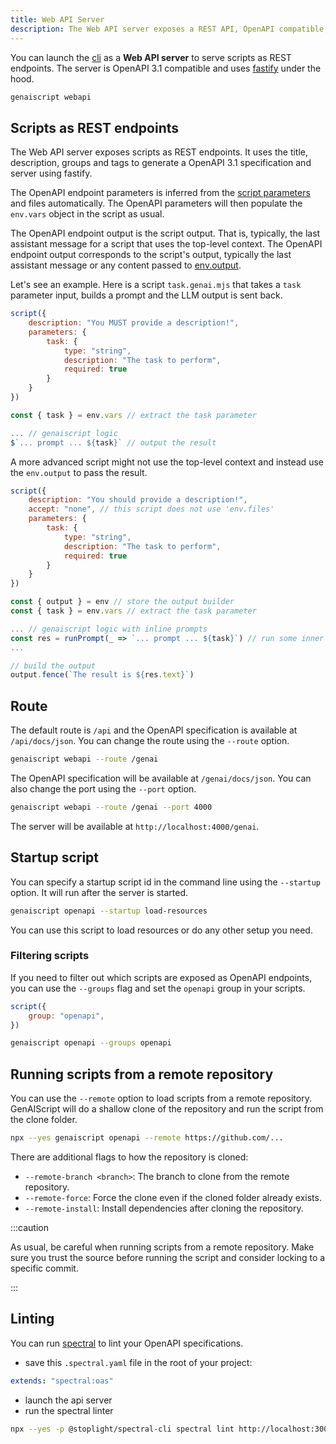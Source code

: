 ```yaml
---
title: Web API Server
description: The Web API server exposes a REST API, OpenAPI compatible, to run scripts.
---
```


You can launch the [cli](/genaiscript/reference/cli) as a **Web API server** to serve scripts as REST endpoints.
The server is OpenAPI 3.1 compatible and uses [fastify](https://www.fastify.io/) under the hood.

```bash
genaiscript webapi
```

## Scripts as REST endpoints

The Web API server exposes scripts as REST endpoints. It uses the title, description, groups and tags
to generate a OpenAPI 3.1 specification and server using fastify.

The OpenAPI endpoint parameters is inferred from the [script parameters](/genaiscript/reference/scripts/parameters) and files automatically.
The OpenAPI parameters will then populate the `env.vars` object in the script
as usual.

The OpenAPI endpoint output is the script output. That is, typically, the last assistant message for a script that uses the top-level context.
The OpenAPI endpoint output corresponds to the script's output, typically the last assistant message or any content passed to [env.output](/genaiscript/reference/scripts/output-builder).

Let's see an example. Here is a script `task.genai.mjs` that takes a `task` parameter input, builds a prompt
and the LLM output is sent back.

```js title="task.genai.mjs"
script({
    description: "You MUST provide a description!",
    parameters: {
        task: {
            type: "string",
            description: "The task to perform",
            required: true
        }
    }
})

const { task } = env.vars // extract the task parameter

... // genaiscript logic
$`... prompt ... ${task}` // output the result
```

A more advanced script might not use the top-level context and instead use the `env.output` to pass the result.

```js title="task.genai.mjs"
script({
    description: "You should provide a description!",
    accept: "none", // this script does not use 'env.files'
    parameters: {
        task: {
            type: "string",
            description: "The task to perform",
            required: true
        }
    }
})

const { output } = env // store the output builder
const { task } = env.vars // extract the task parameter

... // genaiscript logic with inline prompts
const res = runPrompt(_ => `... prompt ... ${task}`) // run some inner the prompt
...

// build the output
output.fence(`The result is ${res.text}`)
```

## Route

The default route is `/api` and the OpenAPI specification is available at `/api/docs/json`.
You can change the route using the `--route` option.

```bash
genaiscript webapi --route /genai
```

The OpenAPI specification will be available at `/genai/docs/json`.
You can also change the port using the `--port` option.

```bash
genaiscript webapi --route /genai --port 4000
```

The server will be available at `http://localhost:4000/genai`.

## Startup script

You can specify a startup script id in the command line using the `--startup` option.
It will run after the server is started.

```sh
genaiscript openapi --startup load-resources
```

You can use this script to load resources or do any other setup you need.

### Filtering scripts

If you need to filter out which scripts are exposed as OpenAPI endpoints, you can use the `--groups` flag and
set the `openapi` group in your scripts.

```js 'group: "openapi"' title="task.genai.mjs"
script({
    group: "openapi",
})
```

```bash
genaiscript openapi --groups openapi
```

## Running scripts from a remote repository

You can use the `--remote` option to load scripts from a remote repository.
GenAIScript will do a shallow clone of the repository and run the script from the clone folder.

```sh
npx --yes genaiscript openapi --remote https://github.com/...
```

There are additional flags to how the repository is cloned:

- `--remote-branch <branch>`: The branch to clone from the remote repository.
- `--remote-force`: Force the clone even if the cloned folder already exists.
- `--remote-install`: Install dependencies after cloning the repository.

:::caution

As usual, be careful when running scripts from a remote repository.
Make sure you trust the source before running the script and consider locking to a specific commit.

:::

## Linting

You can run [spectral](https://github.com/stoplightio/spectral) to lint your OpenAPI specifications.

- save this `.spectral.yaml` file in the root of your project:

```yaml
extends: "spectral:oas"
```

- launch the api server
- run the spectral linter

```bash
npx --yes -p @stoplight/spectral-cli spectral lint http://localhost:3000/api/docs/json
```
